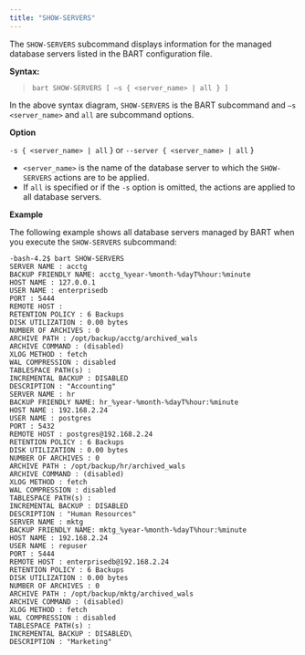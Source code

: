 ```yaml
---
title: "SHOW-SERVERS"
---
```




The `SHOW-SERVERS` subcommand displays information for the managed database servers listed in the BART configuration file.

**Syntax:**

> 
> 
> ``` text
> bart SHOW-SERVERS [ –s { <server_name> | all } ]
> ```

In the above syntax diagram, `SHOW-SERVERS` is the BART subcommand and `–s <server_name>` and `all` are subcommand options.

**Option**

`-s { <server_name> | all` } or `--server { <server_name> | all` }

  - `<server_name>` is the name of the database server to which the `SHOW-SERVERS` actions are to be applied.
  - If `all` is specified or if the `-s` option is omitted, the actions are applied to all database servers.

**Example**

The following example shows all database servers managed by BART when you execute the `SHOW-SERVERS` subcommand:

``` text
-bash-4.2$ bart SHOW-SERVERS
SERVER NAME : acctg
BACKUP FRIENDLY NAME: acctg_%year-%month-%dayT%hour:%minute
HOST NAME : 127.0.0.1
USER NAME : enterprisedb
PORT : 5444
REMOTE HOST :
RETENTION POLICY : 6 Backups
DISK UTILIZATION : 0.00 bytes
NUMBER OF ARCHIVES : 0
ARCHIVE PATH : /opt/backup/acctg/archived_wals
ARCHIVE COMMAND : (disabled)
XLOG METHOD : fetch
WAL COMPRESSION : disabled
TABLESPACE PATH(s) :
INCREMENTAL BACKUP : DISABLED
DESCRIPTION : "Accounting"
SERVER NAME : hr
BACKUP FRIENDLY NAME: hr_%year-%month-%dayT%hour:%minute
HOST NAME : 192.168.2.24
USER NAME : postgres
PORT : 5432
REMOTE HOST : postgres@192.168.2.24
RETENTION POLICY : 6 Backups
DISK UTILIZATION : 0.00 bytes
NUMBER OF ARCHIVES : 0
ARCHIVE PATH : /opt/backup/hr/archived_wals
ARCHIVE COMMAND : (disabled)
XLOG METHOD : fetch
WAL COMPRESSION : disabled
TABLESPACE PATH(s) :
INCREMENTAL BACKUP : DISABLED
DESCRIPTION : "Human Resources"
SERVER NAME : mktg
BACKUP FRIENDLY NAME: mktg_%year-%month-%dayT%hour:%minute
HOST NAME : 192.168.2.24
USER NAME : repuser
PORT : 5444
REMOTE HOST : enterprisedb@192.168.2.24
RETENTION POLICY : 6 Backups
DISK UTILIZATION : 0.00 bytes
NUMBER OF ARCHIVES : 0
ARCHIVE PATH : /opt/backup/mktg/archived_wals
ARCHIVE COMMAND : (disabled)
XLOG METHOD : fetch
WAL COMPRESSION : disabled
TABLESPACE PATH(s) :
INCREMENTAL BACKUP : DISABLED\
DESCRIPTION : "Marketing"
```
